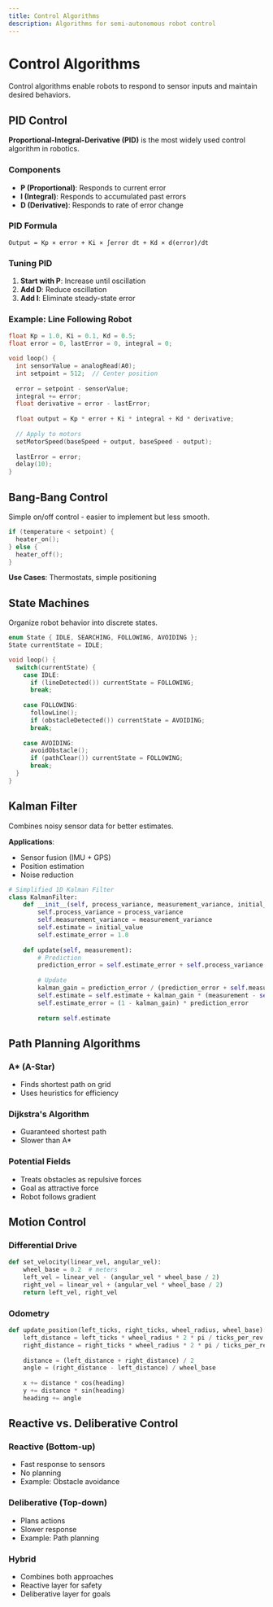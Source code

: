 ```yaml
---
title: Control Algorithms
description: Algorithms for semi-autonomous robot control
---
```


# Control Algorithms

Control algorithms enable robots to respond to sensor inputs and maintain desired behaviors.

## PID Control

**Proportional-Integral-Derivative (PID)** is the most widely used control algorithm in robotics.

### Components

- **P (Proportional)**: Responds to current error
- **I (Integral)**: Responds to accumulated past errors
- **D (Derivative)**: Responds to rate of error change

### PID Formula

```
Output = Kp × error + Ki × ∫error dt + Kd × d(error)/dt
```

### Tuning PID

1. **Start with P**: Increase until oscillation
2. **Add D**: Reduce oscillation
3. **Add I**: Eliminate steady-state error

### Example: Line Following Robot

```cpp
float Kp = 1.0, Ki = 0.1, Kd = 0.5;
float error = 0, lastError = 0, integral = 0;

void loop() {
  int sensorValue = analogRead(A0);
  int setpoint = 512;  // Center position
  
  error = setpoint - sensorValue;
  integral += error;
  float derivative = error - lastError;
  
  float output = Kp * error + Ki * integral + Kd * derivative;
  
  // Apply to motors
  setMotorSpeed(baseSpeed + output, baseSpeed - output);
  
  lastError = error;
  delay(10);
}
```

## Bang-Bang Control

Simple on/off control - easier to implement but less smooth.

```cpp
if (temperature < setpoint) {
  heater_on();
} else {
  heater_off();
}
```

**Use Cases**: Thermostats, simple positioning

## State Machines

Organize robot behavior into discrete states.

```cpp
enum State { IDLE, SEARCHING, FOLLOWING, AVOIDING };
State currentState = IDLE;

void loop() {
  switch(currentState) {
    case IDLE:
      if (lineDetected()) currentState = FOLLOWING;
      break;
    
    case FOLLOWING:
      followLine();
      if (obstacleDetected()) currentState = AVOIDING;
      break;
    
    case AVOIDING:
      avoidObstacle();
      if (pathClear()) currentState = FOLLOWING;
      break;
  }
}
```

## Kalman Filter

Combines noisy sensor data for better estimates.

**Applications**:
- Sensor fusion (IMU + GPS)
- Position estimation
- Noise reduction

```python
# Simplified 1D Kalman Filter
class KalmanFilter:
    def __init__(self, process_variance, measurement_variance, initial_value):
        self.process_variance = process_variance
        self.measurement_variance = measurement_variance
        self.estimate = initial_value
        self.estimate_error = 1.0
    
    def update(self, measurement):
        # Prediction
        prediction_error = self.estimate_error + self.process_variance
        
        # Update
        kalman_gain = prediction_error / (prediction_error + self.measurement_variance)
        self.estimate = self.estimate + kalman_gain * (measurement - self.estimate)
        self.estimate_error = (1 - kalman_gain) * prediction_error
        
        return self.estimate
```

## Path Planning Algorithms

### A* (A-Star)
- Finds shortest path on grid
- Uses heuristics for efficiency

### Dijkstra's Algorithm
- Guaranteed shortest path
- Slower than A*

### Potential Fields
- Treats obstacles as repulsive forces
- Goal as attractive force
- Robot follows gradient

## Motion Control

### Differential Drive

```python
def set_velocity(linear_vel, angular_vel):
    wheel_base = 0.2  # meters
    left_vel = linear_vel - (angular_vel * wheel_base / 2)
    right_vel = linear_vel + (angular_vel * wheel_base / 2)
    return left_vel, right_vel
```

### Odometry

```python
def update_position(left_ticks, right_ticks, wheel_radius, wheel_base):
    left_distance = left_ticks * wheel_radius * 2 * pi / ticks_per_rev
    right_distance = right_ticks * wheel_radius * 2 * pi / ticks_per_rev
    
    distance = (left_distance + right_distance) / 2
    angle = (right_distance - left_distance) / wheel_base
    
    x += distance * cos(heading)
    y += distance * sin(heading)
    heading += angle
```

## Reactive vs. Deliberative Control

### Reactive (Bottom-up)
- Fast response to sensors
- No planning
- Example: Obstacle avoidance

### Deliberative (Top-down)
- Plans actions
- Slower response
- Example: Path planning

### Hybrid
- Combines both approaches
- Reactive layer for safety
- Deliberative layer for goals
